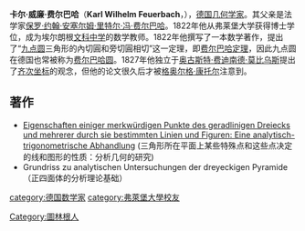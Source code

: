 {{noteTA
|T=zh-hans:卡尔·威廉·费尔巴哈;zh-hant:卡爾·威廉·費爾巴哈
}}
{{Infobox_Scientist
| name = 卡尔·威廉·费尔巴哈
| image = Karl Wilhelm Feuerbach.jpg
| caption = 卡尔·威廉·费尔巴哈
| birth_date = {{DEU}}[[耶拿|耶拿]]1800年5月30日
| death_date = {{DEU}}[[埃尔朗根|埃尔朗根]]1834年3月12日
| nationality = {{DEU}}
| field = [[数学|数学]]
| alma_mater = [[弗莱堡大学|弗莱堡大学]]
| known_for  = [[费尔巴哈定理|费尔巴哈定理]]
| religion  = [[Lutheran|Lutheran]]
| footnotes= 哲学家[[路德维希·安德列斯·费尔巴哈|路德维希·安德列斯·费尔巴哈]]之兄}}
'''卡尔·威廉·费尔巴哈'''（'''Karl Wilhelm Feuerbach'''，{{bd|1800年|5月30日|1834年|3月12日|catIdx=F}}），[[德国|德国]][[几何学家|几何学家]]。其父亲是法学家[[保罗·约翰·安塞尔姆·里特尔·冯·费尔巴哈|保罗·约翰·安塞尔姆·里特尔·冯·费尔巴哈]]。1822年他从弗莱堡大学获得博士学位，成为埃尔朗根[[文科中学|文科中学]]的数学教师。1822年他撰写了一本数学著作，提出了“[[九点圆|九点圆]]三角形的內切圓和旁切圓相切”这一定理，即[[费尔巴哈定理|费尔巴哈定理]]，因此九点圆在德国也常被称为[[费尔巴哈圆|费尔巴哈圆]]。1827年他独立于[[奥古斯特·费迪南德·莫比乌斯|奥古斯特·费迪南德·莫比乌斯]]提出了[[齐次坐标|齐次坐标]]的观念，但他的论文很久后才被[[格奥尔格·康托尔|格奥尔格·康托尔]]注意到。

==著作==
*[http://books.google.com/books?id=azfIjumeVdEC&printsec=frontcover&dq=editions:0fkprMgPRy0IRr3uTaoxXqj#PPP5,M1 Eigenschaften einiger merkwürdigen Punkte des geradlinigen Dreiecks und mehrerer durch sie bestimmten Linien und Figuren: Eine analytisch-trigonometrische Abhandlung] {{Wayback|url=http://books.google.com/books?id=azfIjumeVdEC&printsec=frontcover&dq=editions:0fkprMgPRy0IRr3uTaoxXqj#PPP5,M1 |date=20121111222121 }} (三角形所在平面上某些特殊点和这些点决定的线和图形的性质：分析几何的研究)
*Grundriss zu analytischen Untersuchungen der dreyeckigen Pyramide（正四面体的分析理论基础）

{{Authority control}}
{{DEFAULTSORT:Feuerbach, Karl Wilhelm}}
[[category:德国数学家|category:德国数学家]]
[[category:弗萊堡大學校友|category:弗萊堡大學校友]]
[[Category:圖林根人|Category:圖林根人]]